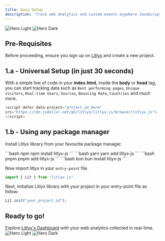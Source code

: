 ```yaml
---
title: Easy Setup
description: 'Track web analytics and custom events anywhere JavaScript is supported, all within seconds. We support Wordpress, Shopify and any other website builders.'
---
```


<img
  className="block dark:hidden"
  src="/images/techs.svg"
  alt="Hero Light"
/>
<img
  className="hidden dark:block"
  src="/images/techs.svg"
  alt="Hero Dark"
/>

## Pre-Requisites

Before proceeding, ensure you sign up on [Litlyx](https://dashboard.litlyx.com/) and create a new project.

## 1.a - Universal Setup (in just 30 seconds)

With a simple line of code in your **index.html**, inside the **body** or **head** tag, you can start tracking data such as `Best performing pages`, `Unique visitors`, `Real-time Users`, `Sources`, `Bouncing Rate`, `Countries` and much more.


```javascript 
<script defer data-project="project_id_here" 
src="https://cdn.jsdelivr.net/gh/litlyx/litlyx-js/browser/litlyx.js">
</script>
```

## 1.b - Using any package manager

Install Litlyx library from your favourite package manager.

<CodeGroup>
```bash npm
npm install litlyx-js
```
```bash yarn
yarn add litlyx-js
```
```bash pnpm
pnpm add litlyx-js
```
```bash bun
bun install litlyx-js
```
</CodeGroup>

Now import litlyx in your `entry-point` file.

```javascript javascript
import { Lit } from "litlyx-js"
```


Next, initialize Litlyx library with your project in your entry-point file as follow:

```javascript javascript
Lit.init("your_project_id");
```

## Ready to go!

Explore [Litlyx's Dashboard](https://dashboard.litlyx.com/) with your web analytics collected in real-time.
<img
  className="block dark:hidden"
  src="/images/easy-dashboard.svg"
  alt="Hero Light"
/>
<img
  className="hidden dark:block"
  src="/images/easy-dashboard.svg"
  alt="Hero Dark"
/>
